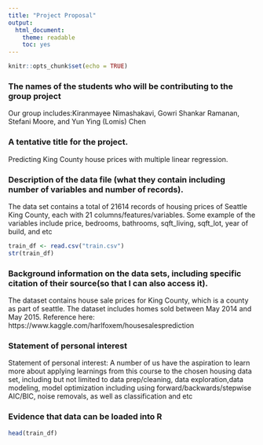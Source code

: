 ```yaml
---
title: "Project Proposal"
output:
  html_document: 
    theme: readable
    toc: yes
---
```


```r
knitr::opts_chunk$set(echo = TRUE)
```

### The names of the students who will be contributing to the group project

Our group includes:Kiranmayee Nimashakavi, Gowri Shankar
Ramanan, Stefani Moore, and Yun Ying (Lomis) Chen


### A tentative title for the project.

Predicting King County house prices with multiple linear regression.

### Description of the data file (what they contain including number of variables and number of records).

The data set contains a total of 21614 records of housing prices of
Seattle King County, each with 21 columns/features/variables. Some
example of the variables include price, bedrooms, bathrooms, sqft_living, sqft_lot, year of build, and etc


```r

train_df <- read.csv("train.csv")
str(train_df)
```

###  Background information on the data sets, including specific citation of their source(so that I can also access it).

The dataset contains house sale prices for King County, which is a
county as part of seattle. The dataset includes homes sold between May 2014 and May 2015. Reference here: https://www.kaggle.com/harlfoxem/housesalesprediction


### Statement of personal interest

Statement of personal interest: A number of us have the aspiration to
learn more about applying learnings from this course to the chosen housing data set, including but not limited to data prep/cleaning, data exploration,data modeling, model optimization including using
forward/backwards/stepwise AIC/BIC, noise removals, as well as
classification and etc


### Evidence that data can be loaded into R

```r
head(train_df)

```

